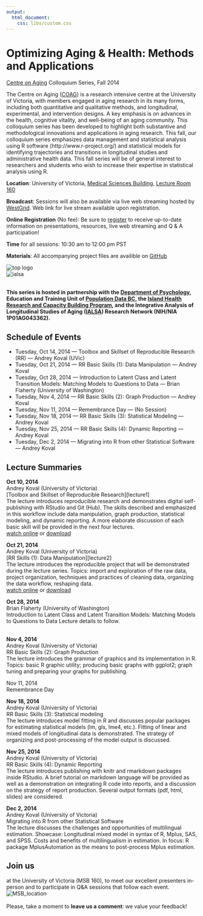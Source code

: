 ```yaml
---
output:
  html_document:
    css: libs/custom.css
---
```


Optimizing Aging & Health: Methods and Applications  
===  
[Centre on Aging](http://www.coag.uvic.ca/) Colloquium Series, Fall 2014     

The Centre on Aging ([COAG](http://www.coag.uvic.ca/)) is a research intensive centre at the University of Victoria, with members 
engaged in aging research in its many forms, including both quantitative and qualitative methods, and 
longitudinal, experimental, and intervention designs. A key emphasis is on advances in the health, 
cognitive vitality, and well-being of an aging community. This colloquium series has been developed to 
highlight both substantive and methodological innovations and applications in aging research. This fall, 
our colloquium series emphasizes data management and statistical analysis using R software
(http://www.r-project.org/) and statistical models for identifying trajectories and transitions in 
longitudinal studies and administrative health data. This fall series will be of general interest to 
researchers and students who wish to increase their expertise in statistical analysis using R.    </br>

**Location**: University of Victoria, [Medical Sciences Building](http://www.uvic.ca/home/about/campus-info/maps/maps/msb.php), [Lecture Room 160](http://video.med.ubc.ca/videos/facilities/images/MSB160_1.jpg)   

**Broadcast**: Sessions will also be available via live web streaming hosted by [WestGrid](http://www.westgrid.ca). Web link for live stream available upon registration.   

**Online Registration** (No fee): Be sure to [register](http://conferences.uvic.ca/index.php/coag/coagevents) to receive up-to-date information on presentations, resources, live web streaming and Q & A participation!

**Time** for all sessions: 10:30 am to 12:00 pm PST   

**Materials**: All accompanying project files are availible on [GitHub](https://github.com/IALSA/COAG-colloquium-2014F)

![top logo][toplogo]  
![ialsa][ialsa]  
  
</br>
**This series is hosted in partnership with the [Department of Psychology](http://www.uvic.ca/socialsciences/psychology/), Education and Training Unit of [Population Data BC](https://www.popdata.bc.ca/), the [Island Health Research and Capacity Building Program](http://www.viha.ca/rnd), and  the Integrative Analysis of Longitudinal Studies of Aging ([IALSA](http://www.ialsa.org/)) Research Network (NIH/NIA 1P01AG043362).**   

  
 
## Schedule of Events
  
- Tuesday, Oct 14, 2014 --- Toolbox and Skillset of Reproducible Research (RR) --- Andrey Koval (UVic)  
- Tuesday, Oct 21, 2014 --- RR Basic Skills (1): Data Manipulation --- Andrey Koval   
- Tuesday, Oct 28, 2014 --- Introduction to Latent Class and Latent Transition Models: Matching Models to
 Questions to Data --- Brian Flaherty (University of Washington)      
- Tuesday, Nov 4, 2014 --- RR Basic Skills (2): Graph Production --- Andrey Koval     
- Tuesday, Nov 11, 2014 --- Remembrance Day --- (No Session)  
- Tuesday, Nov 18, 2014 --- RR Basic Skills (3): Statistical Modeling --- Andrey Koval    
- Tuesday, Nov 25, 2014 --- RR Basic Skills (4): Dynamic Reporting --- Andrey Koval   
- Tuesday, Dec 2, 2014 --- Migrating into R from other Statistical Software --- Andrey Koval   

## Lecture Summaries


**Oct 10, 2014**  
Andrey Koval (University of Victoria)  
[Toolbox and Skillset of Reproducible Research][lecture1]   
The lecture introduces reproducible research and demonstrates digital self-publishing with RStudio and Git (Hub). The skills described and emphasized in this workflow include data manipulation, graph production, statistical modeling, and dynamic reporting. A more elaborate discussion of each basic skill will be provided in the next four lectures.   
[watch online](https://www.popdata.bc.ca/node/2035) or [download](https://www13.sendthisfile.com/iPOF37u8YpOCzoQtkP2h1HBc/Ufnp3Bnb3IfjNP52KWqGKLdW/popdata.trimmed.oct.14.2014.mp4)</br>     

**Oct 21, 2014**    
Andrey Koval (University of Victoria)  
[RR Skills (1): Data Manipulation][lecture2]        
The lecture introduces the reproducible project that will be demonstrated during the lecture series. Topics: import and exploration of the raw data, project organization, techniques and practices of cleaning data, organizing the data workflow, reshaping data.       
[watch online](https://www.popdata.bc.ca/node/2035) or [download](https://www6.sendthisfile.com/5G3TRDD7KPLpsexHAZyfRCgT/qJswiCQmpIBOknOg1TqMXKAy/popdata.oct.21.2014.mp4)</br>   



**Oct 28, 2014**  
Brian Flaherty (University of Washington)  
Introduction to Latent Class and Latent Transition Models: Matching Models to Questions to Data
Lecture details to follow. </br> 

</br>
**Nov 4, 2014**  
Andrey Koval (University of Victoria)  
RR Basic Skills (2): Graph Production  
The lecture introduces the grammar of graphics and its implementation in R.   
Topics: basic R graphic utility; producing basic graphs with ggplot2; graph tuning and preparing your 
graphs for publishing.  </br> 


Nov 11, 2014       
Remembrance Day </br>     


**Nov 18, 2014**   
Andrey Koval (University of Victoria)    
RR Basic Skills (3): Statistical modeling    
The lecture introduces model fitting in R and discusses popular packages for estimating statistical 
models (lm, gls, lme4, etc.). Fitting of linear and mixed models of longitudinal data is demonstrated. 
The strategy of organizing and post-processing of the model output is discussed. </br>  


**Nov 25, 2014**  
Andrey Koval (University of Victoria)  
RR Basic Skills (4): Dynamic Reporting  
The lecture introduces publishing with knitr and rmarkdown packages inside RStudio. A brief tutorial on 
markdown language will be provided as well as a demonstration on integrating R code into reports, and 
a discussion on the strategy of report production. Several output formats (pdf, html, slides) are 
considered.     </br>


**Dec 2, 2014**  
Andrey Koval (University of Victoria)  
Migrating into R from other Statistical Software  
The lecture discusses the challenges and opportunities of multilingual estimation. 
Showcase: Longitudinal mixed model in syntax of R, Mplus, SAS, and SPSS. Costs and benefits of 
multilingualism in estimation. In focus: R package MplusAutomation as the means to post-process Mplus 
estimation.  </br>


## Join us 
at the University of Victoria (MSB 160), to meet our excellent presenters in-person and to participate in Q&A sessions that follow each event.  
![MSB_location][MSB_location]   
</br>
Please, take a moment to **leave us a comment**: we value your feedback! 


[toplogo]:./images/combined_logos.png  
[ialsa]:./images/ialsa_long.png
[MSB_location]:./images/MSB_location.png

